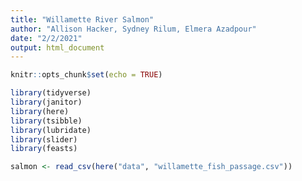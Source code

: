 ```yaml
---
title: "Willamette River Salmon"
author: "Allison Hacker, Sydney Rilum, Elmera Azadpour"
date: "2/2/2021"
output: html_document
---
```


```r
knitr::opts_chunk$set(echo = TRUE)

library(tidyverse)
library(janitor)
library(here)
library(tsibble)
library(lubridate)
library(slider)
library(feasts)
```

```r
salmon <- read_csv(here("data", "willamette_fish_passage.csv"))
```

